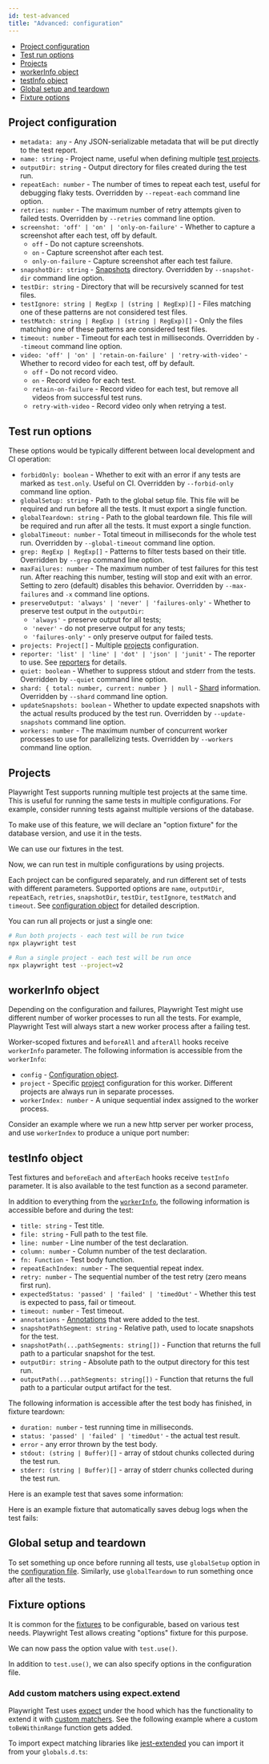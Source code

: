 ```yaml
---
id: test-advanced
title: "Advanced: configuration"
---
```


- [Project configuration](#project-configuration)
- [Test run options](#test-run-options)
- [Projects](#projects)
- [workerInfo object](#workerinfo-object)
- [testInfo object](#testinfo-object)
- [Global setup and teardown](#global-setup-and-teardown)
- [Fixture options](#fixture-options)

## Project configuration
- `metadata: any` - Any JSON-serializable metadata that will be put directly to the test report.
- `name: string` - Project name, useful when defining multiple [test projects](#projects).
- `outputDir: string` - Output directory for files created during the test run.
- `repeatEach: number` - The number of times to repeat each test, useful for debugging flaky tests. Overridden by `--repeat-each` command line option.
- `retries: number` - The maximum number of retry attempts given to failed tests. Overridden by `--retries` command line option.
- `screenshot: 'off' | 'on' | 'only-on-failure'` - Whether to capture a screenshot after each test, off by default.
  - `off` - Do not capture screenshots.
  - `on` - Capture screenshot after each test.
  - `only-on-failure` - Capture screenshot after each test failure.
- `snapshotDir: string` - [Snapshots](#snapshots) directory. Overridden by `--snapshot-dir` command line option.
- `testDir: string` - Directory that will be recursively scanned for test files.
- `testIgnore: string | RegExp | (string | RegExp)[]` - Files matching one of these patterns are not considered test files.
- `testMatch: string | RegExp | (string | RegExp)[]` - Only the files matching one of these patterns are considered test files.
- `timeout: number` - Timeout for each test in milliseconds. Overridden by `--timeout` command line option.
- `video: 'off' | 'on' | 'retain-on-failure' | 'retry-with-video'` - Whether to record video for each test, off by default.
  - `off` - Do not record video.
  - `on` - Record video for each test.
  - `retain-on-failure`  - Record video for each test, but remove all videos from successful test runs.
  - `retry-with-video` - Record video only when retrying a test.

## Test run options

These options would be typically different between local development and CI operation:
- `forbidOnly: boolean` - Whether to exit with an error if any tests are marked as `test.only`. Useful on CI. Overridden by `--forbid-only` command line option.
- `globalSetup: string` - Path to the global setup file. This file will be required and run before all the tests. It must export a single function.
- `globalTeardown: string` - Path to the global teardown file. This file will be required and run after all the tests. It must export a single function.
- `globalTimeout: number` - Total timeout in milliseconds for the whole test run. Overridden by `--global-timeout` command line option.
- `grep: RegExp | RegExp[]` - Patterns to filter tests based on their title. Overridden by `--grep` command line option.
- `maxFailures: number` - The maximum number of test failures for this test run. After reaching this number, testing will stop and exit with an error. Setting to zero (default) disables this behavior. Overridden by `--max-failures` and `-x` command line options.
- `preserveOutput: 'always' | 'never' | 'failures-only'` - Whether to preserve test output in the `outputDir`:
  - `'always'` - preserve output for all tests;
  - `'never'` - do not preserve output for any tests;
  - `'failures-only'` - only preserve output for failed tests.
- `projects: Project[]` - Multiple [projects](#projects) configuration.
- `reporter: 'list' | 'line' | 'dot' | 'json' | 'junit'` - The reporter to use. See [reporters](#reporters) for details.
- `quiet: boolean` - Whether to suppress stdout and stderr from the tests. Overridden by `--quiet` command line option.
- `shard: { total: number, current: number } | null` - [Shard](#shards) information. Overridden by `--shard` command line option.
- `updateSnapshots: boolean` - Whether to update expected snapshots with the actual results produced by the test run. Overridden by `--update-snapshots` command line option.
- `workers: number` - The maximum number of concurrent worker processes to use for parallelizing tests. Overridden by `--workers` command line option.

## Projects

Playwright Test supports running multiple test projects at the same time. This is useful for running the same tests in multiple configurations. For example, consider running tests against multiple versions of the database.

To make use of this feature, we will declare an "option fixture" for the database version, and use it in the tests.

We can use our fixtures in the test.

Now, we can run test in multiple configurations by using projects.

Each project can be configured separately, and run different set of tests with different parameters. Supported options are `name`, `outputDir`, `repeatEach`, `retries`, `snapshotDir`, `testDir`, `testIgnore`, `testMatch` and `timeout`. See [configuration object](#configuration-object) for detailed description.

You can run all projects or just a single one:

```bash
# Run both projects - each test will be run twice
npx playwright test

# Run a single project - each test will be run once
npx playwright test --project=v2
```

## workerInfo object

Depending on the configuration and failures, Playwright Test might use different number of worker processes to run all the tests. For example, Playwright Test will always start a new worker process after a failing test.

Worker-scoped fixtures and `beforeAll` and `afterAll` hooks receive `workerInfo` parameter. The following information is accessible from the `workerInfo`:
- `config` - [Configuration object](#configuration-object).
- `project` - Specific [project](#projects) configuration for this worker. Different projects are always run in separate processes.
- `workerIndex: number` - A unique sequential index assigned to the worker process.

Consider an example where we run a new http server per worker process, and use `workerIndex` to produce a unique port number:

## testInfo object

Test fixtures and `beforeEach` and `afterEach` hooks receive `testInfo` parameter. It is also available to the test function as a second parameter.

In addition to everything from the [`workerInfo`](#workerinfo), the following information is accessible before and during the test:
- `title: string` - Test title.
- `file: string` - Full path to the test file.
- `line: number` - Line number of the test declaration.
- `column: number` - Column number of the test declaration.
- `fn: Function` - Test body function.
- `repeatEachIndex: number` - The sequential repeat index.
- `retry: number` - The sequential number of the test retry (zero means first run).
- `expectedStatus: 'passed' | 'failed' | 'timedOut'` - Whether this test is expected to pass, fail or timeout.
- `timeout: number` - Test timeout.
- `annotations` - [Annotations](#annotations) that were added to the test.
- `snapshotPathSegment: string` - Relative path, used to locate snapshots for the test.
- `snapshotPath(...pathSegments: string[])` - Function that returns the full path to a particular snapshot for the test.
- `outputDir: string` - Absolute path to the output directory for this test run.
- `outputPath(...pathSegments: string[])` - Function that returns the full path to a particular output artifact for the test.

The following information is accessible after the test body has finished, in fixture teardown:
- `duration: number` - test running time in milliseconds.
- `status: 'passed' | 'failed' | 'timedOut'` - the actual test result.
- `error` - any error thrown by the test body.
- `stdout: (string | Buffer)[]` - array of stdout chunks collected during the test run.
- `stderr: (string | Buffer)[]` - array of stderr chunks collected during the test run.

Here is an example test that saves some information:

Here is an example fixture that automatically saves debug logs when the test fails:

## Global setup and teardown

To set something up once before running all tests, use `globalSetup` option in the [configuration file](#writing-a-configuration-file). Similarly, use `globalTeardown` to run something once after all the tests.

## Fixture options

It is common for the [fixtures](#fixtures) to be configurable, based on various test needs. Playwright Test allows creating "options" fixture for this purpose.

We can now pass the option value with `test.use()`.

In addition to `test.use()`, we can also specify options in the configuration file.

### Add custom matchers using expect.extend

Playwright Test uses [expect](https://jestjs.io/docs/expect) under the hood which has the functionality to extend it with [custom matchers](https://jestjs.io/docs/expect#expectextendmatchers). See the following example where a custom `toBeWithinRange` function gets added.

To import expect matching libraries like [jest-extended](https://github.com/jest-community/jest-extended#installation) you can import it from your `globals.d.ts`:

[Accessibility]: ./api/class-accessibility.mdx "Accessibility"
[Browser]: ./api/class-browser.mdx "Browser"
[BrowserContext]: ./api/class-browsercontext.mdx "BrowserContext"
[BrowserType]: ./api/class-browsertype.mdx "BrowserType"
[CDPSession]: ./api/class-cdpsession.mdx "CDPSession"
[ConsoleMessage]: ./api/class-consolemessage.mdx "ConsoleMessage"
[Dialog]: ./api/class-dialog.mdx "Dialog"
[Download]: ./api/class-download.mdx "Download"
[ElementHandle]: ./api/class-elementhandle.mdx "ElementHandle"
[Error]: ./api/class-error.mdx "Error"
[FileChooser]: ./api/class-filechooser.mdx "FileChooser"
[Frame]: ./api/class-frame.mdx "Frame"
[JSHandle]: ./api/class-jshandle.mdx "JSHandle"
[Keyboard]: ./api/class-keyboard.mdx "Keyboard"
[Mouse]: ./api/class-mouse.mdx "Mouse"
[Page]: ./api/class-page.mdx "Page"
[Playwright]: ./api/class-playwright.mdx "Playwright"
[Request]: ./api/class-request.mdx "Request"
[Response]: ./api/class-response.mdx "Response"
[Route]: ./api/class-route.mdx "Route"
[Selectors]: ./api/class-selectors.mdx "Selectors"
[TimeoutError]: ./api/class-timeouterror.mdx "TimeoutError"
[Touchscreen]: ./api/class-touchscreen.mdx "Touchscreen"
[Tracing]: ./api/class-tracing.mdx "Tracing"
[Video]: ./api/class-video.mdx "Video"
[WebSocket]: ./api/class-websocket.mdx "WebSocket"
[Worker]: ./api/class-worker.mdx "Worker"
[Element]: https://developer.mozilla.org/en-US/docs/Web/API/element "Element"
[EvaluationArgument]: ./core-concepts.mdx#evaluation-argument "EvaluationArgument"
[Promise]: https://developer.mozilla.org/en-US/docs/Web/JavaScript/Reference/Global_Objects/Promise "Promise"
[iterator]: https://developer.mozilla.org/en-US/docs/Web/JavaScript/Reference/Iteration_protocols "Iterator"
[origin]: https://developer.mozilla.org/en-US/docs/Glossary/Origin "Origin"
[selector]: https://developer.mozilla.org/en-US/docs/Web/CSS/CSS_Selectors "selector"
[Serializable]: https://developer.mozilla.org/en-US/docs/Web/JavaScript/Reference/Global_Objects/JSON/stringify#Description "Serializable"
[UIEvent.detail]: https://developer.mozilla.org/en-US/docs/Web/API/UIEvent/detail "UIEvent.detail"
[UnixTime]: https://en.wikipedia.org/wiki/Unix_time "Unix Time"
[xpath]: https://developer.mozilla.org/en-US/docs/Web/XPath "xpath"

[Any]: https://docs.python.org/3/library/typing.html#typing.Any "Any"
[bool]: https://docs.python.org/3/library/stdtypes.html "bool"
[bytes]: https://docs.python.org/3/library/stdtypes.html#bytes "bytes"
[Callable]: https://docs.python.org/3/library/typing.html#typing.Callable "Callable"
[EventContextManager]: https://docs.python.org/3/reference/datamodel.html#context-managers "Event context manager"
[EventEmitter]: https://pyee.readthedocs.io/en/latest/#pyee.BaseEventEmitter "EventEmitter"
[Exception]: https://docs.python.org/3/library/exceptions.html#Exception "Exception"
[Dict]: https://docs.python.org/3/library/typing.html#typing.Dict "Dict"
[float]: https://docs.python.org/3/library/stdtypes.html#numeric-types-int-float-complex "float"
[int]: https://docs.python.org/3/library/stdtypes.html#numeric-types-int-float-complex "int"
[List]: https://docs.python.org/3/library/typing.html#typing.List "List"
[NoneType]: https://docs.python.org/3/library/constants.html#None "None"
[Pattern]: https://docs.python.org/3/library/re.html "Pattern"
[URL]: https://en.wikipedia.org/wiki/URL "URL"
[pathlib.Path]: https://realpython.com/python-pathlib/ "pathlib.Path"
[str]: https://docs.python.org/3/library/stdtypes.html#text-sequence-type-str "str"
[Union]: https://docs.python.org/3/library/typing.html#typing.Union "Union"

[all available image tags]: https://mcr.microsoft.com/v2/playwright/tags/list "all available image tags"
[Docker Hub]: https://hub.docker.com/_/microsoft-playwright "Docker Hub"
[Dockerfile.focal]: https://github.com/microsoft/playwright/blob/master/utils/docker/Dockerfile.focal "Dockerfile.focal"